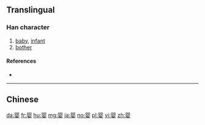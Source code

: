 ==Translingual==

===Han character===
{{Han char|rn=38|rad=女|as=08|sn=11|four=|canj=月人女 (BOV)|ids=⿱⿰[[贝]]贝[[女]]}}

# [[baby]], [[infant]]
# [[bother]]

====References====
* {{Han ref|kx=0265.281|hdz=21059.020|uh=5A74|ud=23156}}

----
==Chinese==
{{zh-see|嬰}}

[[da:婴]]
[[fr:婴]]
[[hu:婴]]
[[mg:婴]]
[[ja:婴]]
[[no:婴]]
[[pl:婴]]
[[vi:婴]]
[[zh:婴]]
